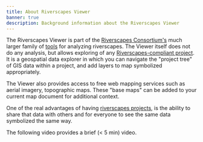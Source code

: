 ```yaml
---
title: About Riverscapes Viewer
banner: true
description: Background information about the Riverscapes Viewer
---
```


The Riverscapes Viewer is part of the [Riverscapes Consortium's](http://riverscapes.net) much larger family of [tools](https://riverscapes.net/Tools/) for analyzing riverscapes. The Viewer itself does not do any analysis, but allows exploring of any [Riverscapes-compliant project](https://riverscapes.github.io/riverscapes-website/Technical_Reference/Documentation_Standards/Riverscapes_Projects/). It is a geospatial data explorer in which you can navigate the "project tree" of GIS data within a project, and add layers to map symbolized appropriately.

The Viewer also provides access to free web mapping services such as aerial imagery, topographic maps. These "base maps" can be added to your current map document for additional context.

One of the real advantages of having [riverscapes projects](https://riverscapes.net/Tools/Technical_Reference/Documentation_Standards/Riverscapes_Projects/), is the ability to share that data with others and for everyone to see the same data symbolized the same way.

The following video provides a brief (< 5 min) video.

<Youtube embedId="9gFvuRWC2AI"/>
